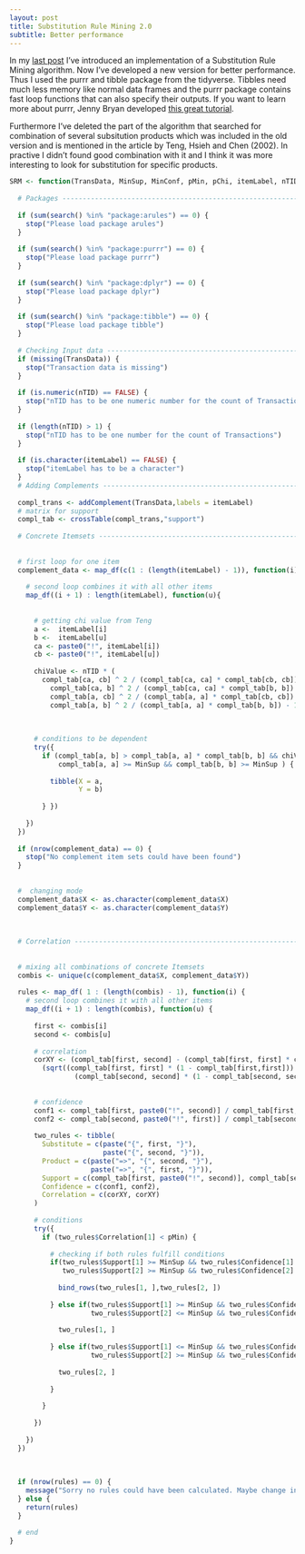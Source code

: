 ```yaml
---
layout: post
title: Substitution Rule Mining 2.0
subtitle: Better performance
---
```

In my [last post](http://mattimeyer.github.io/2016-12-21-Substitution-Rule-Mining/) I've introduced an implementation of a Substitution Rule Mining algorithm. Now I've developed a new version for better performance. Thus I used the purrr and tibble package from the tidyverse. Tibbles need much less memory like normal data frames and the purrr package contains fast loop functions that can also specify their outputs. If you want to learn more about purrr, Jenny Bryan developed [this great tutorial](https://jennybc.github.io/purrr-tutorial/). 

Furthermore I've deleted the part of the algorithm that searched for combination of several subsitution products which was included in the old version and is mentioned in the article by Teng, Hsieh and Chen (2002). In practive I didn't found good combination with it and I think it was more interesting to look for substitution for specific products.

```r
SRM <- function(TransData, MinSup, MinConf, pMin, pChi, itemLabel, nTID){
  
  # Packages ----------------------------------------------------------------
  
  if (sum(search() %in% "package:arules") == 0) {
    stop("Please load package arules")
  }  
  
  if (sum(search() %in% "package:purrr") == 0) {
    stop("Please load package purrr")
  }
  
  if (sum(search() %in% "package:dplyr") == 0) {
    stop("Please load package dplyr")
  }
  
  if (sum(search() %in% "package:tibble") == 0) {
    stop("Please load package tibble")
  }
  
  # Checking Input data -----------------------------------------------------
  if (missing(TransData)) {
    stop("Transaction data is missing")
  }
  
  if (is.numeric(nTID) == FALSE) {
    stop("nTID has to be one numeric number for the count of Transactions")
  }
  
  if (length(nTID) > 1) {
    stop("nTID has to be one number for the count of Transactions")
  }
  
  if (is.character(itemLabel) == FALSE) {
    stop("itemLabel has to be a character")
  }
  # Adding Complements ---------------------------------------------------
  
  compl_trans <- addComplement(TransData,labels = itemLabel)
  # matrix for support
  compl_tab <- crossTable(compl_trans,"support")
  
  # Concrete Itemsets ---------------------------------------------------------------
  
  
  # first loop for one item
  complement_data <- map_df(c(1 : (length(itemLabel) - 1)), function(i){
  
    # second loop combines it with all other items
    map_df((i + 1) : length(itemLabel), function(u){
      
      
      # getting chi value from Teng
      a <-  itemLabel[i]
      b <-  itemLabel[u]
      ca <- paste0("!", itemLabel[i])
      cb <- paste0("!", itemLabel[u])
      
      chiValue <- nTID * (
        compl_tab[ca, cb] ^ 2 / (compl_tab[ca, ca] * compl_tab[cb, cb]) +
          compl_tab[ca, b] ^ 2 / (compl_tab[ca, ca] * compl_tab[b, b]) +
          compl_tab[a, cb] ^ 2 / (compl_tab[a, a] * compl_tab[cb, cb]) +
          compl_tab[a, b] ^ 2 / (compl_tab[a, a] * compl_tab[b, b]) - 1)
      
      
      
      # conditions to be dependent
      try({
        if (compl_tab[a, b] > compl_tab[a, a] * compl_tab[b, b] && chiValue >= qchisq(pChi, 1) && 
            compl_tab[a, a] >= MinSup && compl_tab[b, b] >= MinSup ) {
          
          tibble(X = a,
                 Y = b)
          
        } })
      
    })
  })
  
  if (nrow(complement_data) == 0) {
    stop("No complement item sets could have been found")
  }
  
  
  #  changing mode  
  complement_data$X <- as.character(complement_data$X)
  complement_data$Y <- as.character(complement_data$Y)
  
  
  
  # Correlation -------------------------------------------------------------
  
  
  # mixing all combinations of concrete Itemsets
  combis <- unique(c(complement_data$X, complement_data$Y))
  
  rules <- map_df( 1 : (length(combis) - 1), function(i) {
    # second loop combines it with all other items
    map_df((i + 1) : length(combis), function(u) {
      
      first <- combis[i]
      second <- combis[u]
      
      # correlation
      corXY <- (compl_tab[first, second] - (compl_tab[first, first] * compl_tab[second, second])) /
        (sqrt((compl_tab[first, first] * (1 - compl_tab[first,first])) *
                (compl_tab[second, second] * (1 - compl_tab[second, second]))))
      
      
      # confidence
      conf1 <- compl_tab[first, paste0("!", second)] / compl_tab[first, first]
      conf2 <- compl_tab[second, paste0("!", first)] / compl_tab[second, second]
      
      two_rules <- tibble(
        Substitute = c(paste("{", first, "}"), 
                       paste("{", second, "}")),
        Product = c(paste("=>", "{", second, "}"),
                    paste("=>", "{", first, "}")),
        Support = c(compl_tab[first, paste0("!", second)], compl_tab[second, paste0("!", first)]),
        Confidence = c(conf1, conf2),
        Correlation = c(corXY, corXY)
      )
      
      # conditions
      try({
        if (two_rules$Correlation[1] < pMin) {
          
          # checking if both rules fulfill conditions
          if(two_rules$Support[1] >= MinSup && two_rules$Confidence[1] >= MinConf &&
             two_rules$Support[2] >= MinSup && two_rules$Confidence[2] >= MinConf) {
            
            bind_rows(two_rules[1, ],two_rules[2, ])
            
          } else if(two_rules$Support[1] >= MinSup && two_rules$Confidence[1] >= MinConf &&
                    two_rules$Support[2] <= MinSup && two_rules$Confidence[2] <= MinConf) {
            
            two_rules[1, ]
            
          } else if(two_rules$Support[1] <= MinSup && two_rules$Confidence[1] <= MinConf &&
                    two_rules$Support[2] >= MinSup && two_rules$Confidence[2] >= MinConf) {
            
            two_rules[2, ]
            
          }
          
        }
        
      })
      
    })
  })
  
  
  
  if (nrow(rules) == 0) {
    message("Sorry no rules could have been calculated. Maybe change input conditions.")
  } else {
    return(rules)
  }
  
  # end
}



```

